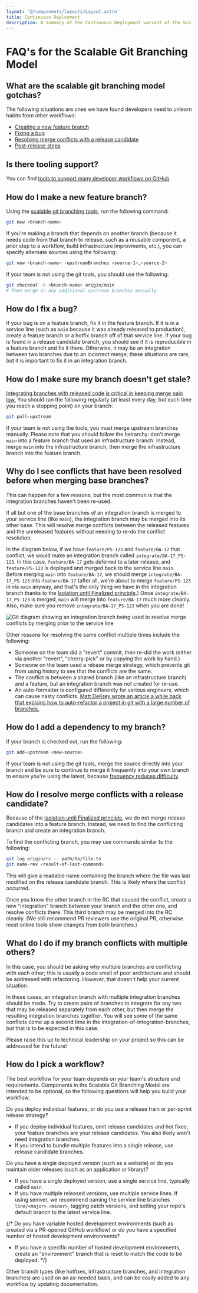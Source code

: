 ```yaml
---
layout: '@/components/layouts/Layout.astro'
title: Continuous Deployment
description: A summary of the Continuous Deployment variant of the Scalable Git Branching Model
---
```



# FAQ's for the Scalable Git Branching Model

## What are the scalable git branching model gotchas?

The following situations are ones we have found developers need to unlearn
habits from other workflows:

- [Creating a new feature branch](#how-do-i-make-a-new-feature-branch)
- [Fixing a bug](#how-do-i-fix-a-bug)
- [Resolving merge conflicts with a release candidate](#how-do-i-resolve-merge-conflicts-with-a-release-candidate)
- [Post-release steps](#how-do-i-make-sure-my-branch-doesnt-get-stale)

## Is there tooling support?

You can find [tools to support many developer workflows on GitHub][git-tools]

## How do I make a new feature branch?

Using the [scalable git branching tools][git-tools], run the following command:

```sh
git new <branch-name>
```

If you're making a branch that depends on another branch (because it needs code
from that branch to release, such as a reusable component, a prior step to a
workflow, build infrastructure improvments, etc.), you can specify alternate
sources using the following:

```sh
git new <branch-name> -upstreamBranches <source-1>,<source-2>
```

If your team is not using the git tools, you should use the following:

```sh
git checkout -b <branch-name> origin/main
# Then merge in any additional upstream branches manually
```

## How do I fix a bug?

If your bug is on a feature branch, fix it in the feature branch. If it is in a
service line (such as `main` because it was already released to production),
create a feature branch or a hotfix branch off of that service line. If your bug
is found in a release candidate branch, you should see if it is reproducible in
a feature branch and fix it there. Otherwise, it may be an integration between
two branches due to an incorrect merge; these situations are rare, but it is
important to fix it in an integration branch.

## How do I make sure my branch doesn't get stale?

[Integrating branches with released code is critical in keeping merge pain
low.][FrequencyReducesDifficulty] You should run the following regularly (at
least every day, but each time you reach a stopping point) on your branch:

```sh
git pull-upstream
```

If your team is not using the tools, you must merge upstream branches manually.
Please note that you should follow the heirarchy: don't merge `main` into a
feature branch that used an infrastructure branch. Instead, merge `main` into
the infrastructure branch, then merge the infrastructure branch into the feature
branch.

## Why do I see conflicts that have been resolved before when merging base branches?

This can happen for a few reasons, but the most common is that the integration
branches haven't been re-used.

If all but one of the base branches of an integration branch is merged to your
service line (like `main`), the integration branch may be merged into its other
base. This will resolve merge conflicts between the released features and the
unreleased features without needing to re-do the conflict resolution.

In the diagram below, if we have `feature/PS-123` and `feature/BA-17` that
conflict, we would make an integration branch called `integrate/BA-17_PS-123`.
In this case, `feature/BA-17` gets deferred to a later release, and
`feature/PS-123` is deployed and merged back to the service line `main`. Before
merging `main` into `feature/BA-17`, we should merge `integrate/BA-17_PS-123`
into `feature/BA-17` (after all, we're about to merge `feature/PS-123` in via
`main` anyway, and that's the only thing we have in the integration branch
thanks to the [Isolation until Finalized principle][principle-isolation].) Once
`integrate/BA-17_PS-123` is merged, `main` will merge into `feature/BA-17` much
more cleanly. Also, make sure you remove `integrate/BA-17_PS-123` when you are
done!

![Git diagram showing an integration branch being used to resolve merge conflicts by merging prior to the service line](./reintegrateIntegration.png)

Other reasons for resolving the same conflict multiple times include the following:
- Someone on the team did a "revert" commit, then re-did the work (either via
  another "revert", "cherry-pick" or by copying the work by hand.)
- Someone on the team used a rebase merge strategy, which prevents git from
  using history to see that the conflicts are the same.
- The conflict is between a shared branch (like an infrastructure branch) and a
  feature, but an integration branch was not created for re-use.
- An auto-formatter is configured differently for various engineers, which can
  cause nasty conflicts. [Matt DeKrey wrote an article a while back that
  explains how to auto-refactor a project in git with a large number of
  branches.][dekrey-autorefactoring]

## How do I add a dependency to my branch?

If your branch is checked out, run the following:

```sh
git add-upstream <new-source>
```

If your team is not using the git tools, merge the source directly into your
branch and be sure to continue to merge it frequently into your own branch to
ensure you're using the latest, because [frequency reduces difficulty][FrequencyReducesDifficulty].

## How do I resolve merge conflicts with a release candidate?

Because of the [Isolation until Finalized principle][principle-isolation], we do
not merge release candidates into a feature branch. Instead, we need to find the
conflicting branch and create an integration branch.

To find the conflicting branch, you may use commands similar to the following:

```sh
git log origin/rc -- path/to/file.ts
git name-rev <result-of-last-command>
```

This will give a readable name containing the branch where the file was last
modified on the release candidate branch. This is likely where the conflict
occurred.

Once you know the other branch in the RC that caused the conflict, create a new
"integration" branch between your branch and the other one, and resolve
conflicts there. This third branch may be merged into the RC cleanly. (We still
recommend PR reviewers use the original PR, otherwise most online tools show
changes from both branches.)

## What do I do if my branch conflicts with multiple others?

In this case, you should be asking why multiple branches are conflicting with
each other; this is usually a code smell of poor architecture and should be
addressed with refactoring. However, that doesn't help your current situation.

In these cases, an integration branch with multiple integration branches should
be made. Try to create pairs of branches to integrate for any two that may be
released separately from each other, but then merge the resulting integration
branches together. You will see some of the same conflicts come up a second time
in the integration-of-integration-branches, but that is to be expected in this
case.

Please raise this up to technical leadership on your project so this can be
addressed for the future!

## How do I pick a workflow?

The best workflow for your team depends on your team's structure and
requirements. Components in the Scalable Git Branching Model are intended to
be optional, so the following questions will help you build your workflow.

Do you deploy individual features, or do you use a release train or per-sprint
release strategy?

- If you deploy individual features, omit release candidates and hot fixes; your
  feature branches are your release candidates. You also likely won't need integration branches.
- If you intend to bundle multiple features into a single release, use release
  candidate branches.

Do you have a single deployed version (such as a website) or do you maintain
older releases (such as an application or library)?

- If you have a single deployed version, use a single service line, typically
  called `main`.
- If you have multiple released versions, use multiple service lines. If using
  semver, we recommend naming the service line branches `line/<major>.<minor>`,
  tagging patch versions, and setting your repo's default branch to the latest service line.

{/*
Do you have variable hosted development environments (such as created via a PR-opened GitHub workflow) or do you have a specified number of hosted development environments?

- If you have a specific number of hosted development environments, create an
  "environment" branch that is reset to match the code to be deployed.
*/}

Other branch types (like hotfixes, infrastructure branches, and integration
branches) are used on an as-needed basis, and can be easily added to any
workflow by updating documentation.

[git-tools]: https://github.com/PrincipleStudios/scalable-git-branching-tools
[FrequencyReducesDifficulty]: https://martinfowler.com/bliki/FrequencyReducesDifficulty.html
[principle-isolation]: https://principlestudios.com/article/a-scalable-git-branching-model/#isolation-until-finalized
[dekrey-autorefactoring]: https://dekrey.net/articles/automated-git-refactorings/
